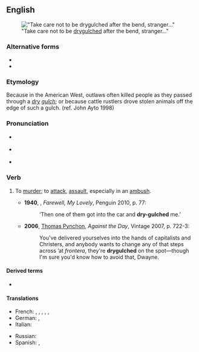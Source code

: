 {{also|dry-gulch}}

==English==
{{was wotd|2010|September|9}}
[[File:DryForkDome.jpg|thumb|"Take care not to be [[drygulched]] after the bend, stranger..."]]

===Alternative forms===
* {{l|en|dry gulch}}
* {{l|en|dry-gulch}}

===Etymology===
Because in the American West, outlaws often killed people as they passed through a ''[[dry]] [[gulch]]''; or because cattle rustlers drove stolen animals off the edge of such a gulch. (ref. John Ayto 1998)

===Pronunciation===
* {{a|UK}} {{IPA|en|/ˈdɹʌɪɡʌltʃ/}}
* {{a|US}} {{IPA|en|/ˈdɹaɪ.ɡʌltʃ/}}
* {{audio|en|en-us-drygulch.ogg|Audio (US)}}

===Verb===
{{en-verb|es}}

# {{lb|en|US|slang}} To [[murder]]; to [[attack]], [[assault]], especially in an [[ambush]].
#* '''1940''', {{w|Raymond Chandler}}, ''Farewell, My Lovely'', Penguin 2010, p. 77:
#*: ‘Then one of them got into the car and '''dry-gulched''' me.’
#* '''2006''', [[w:Thomas Pynchon|Thomas Pynchon]], ''Against the Day'', Vintage 2007, p. 722-3:
#*: You've delivered yourselves into the hands of capitalists and Christers, and anybody wants to change any of that steps across ’at ''frontera'', they're '''drygulched''' on the spot—though I'm sure you'd know how to avoid that, Dwayne.

====Derived terms====
* {{l|en|drygulcher}}

====Translations====
{{trans-top|slang: to murder, attack, assault, ambush}}
* French: {{t+|fr|sécher}}, {{t+|fr|descendre}}, {{t+|fr|zigouiller}}, {{t+|fr|estourbir}}, {{t+|fr|couiquer}}, {{t+|fr|flinguer}}
* German: {{t+|de|abmurksen}}, {{t+|de|überfallen}}
* Italian: {{t|it|far fuori}}
{{trans-mid}}
* Russian: {{t+|ru|нападать}}
* Spanish: {{t+|es|apiolar}}, {{t+|es|cargarse}}
{{trans-bottom}}